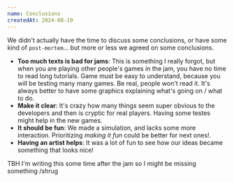 ```yaml
---
name: Conclusions
createdAt: 2024-08-19
---
```


We didn't actually have the time to discuss some conclusions, or have some kind of `post-mortem`... but more or less we agreed on some conclusions.

- **Too much texts is bad for jams**: This is something I really forgot, but when you are playing other people's games in the jam, you have no time to read long tutorials. Game must be easy to understand, because you will be testing many many games. Be real, people won't read it. It's always better to have some graphics explaining what's going on / what to do.
- **Make it clear**: It's crazy how many things seem super obvious to the developers and then is cryptic for real players. Having some testes might help in the new games.
- **It should be fun**: We made a simulation, and lacks some more interaction. Prioritizing _making it fun_ could be better for next ones!.
- **Having an artist helps**: It was a lot of fun to see how our ideas became something that looks nice!

TBH I'm writing this some time after the jam so I might be missing something /shrug
